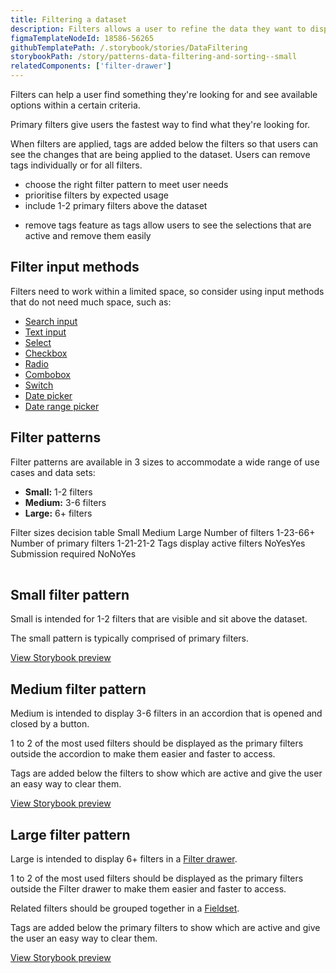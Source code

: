 ```yaml
---
title: Filtering a dataset
description: Filters allows a user to refine the data they want to display in a large dataset by removing any items that do not match their criteria.
figmaTemplateNodeId: 18586-56265
githubTemplatePath: /.storybook/stories/DataFiltering
storybookPath: /story/patterns-data-filtering-and-sorting--small
relatedComponents: ['filter-drawer']
---
```


Filters can help a user find something they're looking for and see available options within a certain criteria.

Primary filters give users the fastest way to find what they're looking for.

When filters are applied, tags are added below the filters so that users can see the changes that are being applied to the dataset. Users can remove tags individually or for all filters.

<DoHeading />

- choose the right filter pattern to meet user needs
- prioritise filters by expected usage
- include 1-2 primary filters above the dataset

<DontHeading />

- remove tags feature as tags allow users to see the selections that are active and remove them easily

## Filter input methods

Filters need to work within a limited space, so consider using input methods that do not need much space, such as:

- [Search input](/component/search-input)
- [Text input](/components/text-input)
- [Select](/components/select)
- [Checkbox](/components/checkbox)
- [Radio](/components/radio)
- [Combobox](/components/combobox)
- [Switch](/components/switch)
- [Date picker](/components/date-picker)
- [Date range picker](/components/date-picker)

## Filter patterns

Filter patterns are available in 3 sizes to accommodate a wide range of use cases and data sets:

- **Small:** 1-2 filters
- **Medium:** 3-6 filters
- **Large:** 6+ filters

<Table>
	<TableCaption>Filter sizes decision table</TableCaption>
	<TableHead>
		<tr>
			<TableCell />
			<TableHeader width="15%" scope="col">
				Small
			</TableHeader>
			<TableHeader width="15%" scope="col">
				Medium
			</TableHeader>
			<TableHeader width="15%" scope="col">
				Large
			</TableHeader>
		</tr>
	</TableHead>
	<TableBody>
		<tr>
			<TableCell as="th" scope="row">
				Number of filters
			</TableCell>
			<TableCell>1-2</TableCell>
			<TableCell>3-6</TableCell>
			<TableCell>6+</TableCell>
		</tr>
		<tr>
			<TableCell as="th" scope="row">
				Number of primary filters
			</TableCell>
			<TableCell>1-2</TableCell>
			<TableCell>1-2</TableCell>
			<TableCell>1-2</TableCell>
		</tr>
		<tr>
			<TableCell as="th" scope="row">
				Tags display active filters
			</TableCell>
			<TableCell>No</TableCell>
			<TableCell>Yes</TableCell>
			<TableCell>Yes</TableCell>
		</tr>
		<tr>
			<TableCell as="th" scope="row">
				Submission required
			</TableCell>
			<TableCell>No</TableCell>
			<TableCell>No</TableCell>
			<TableCell>Yes</TableCell>
		</tr>
	</TableBody>
</Table>

## Small filter pattern

Small is intended for 1-2 filters that are visible and sit above the dataset.

The small pattern is typically comprised of primary filters.

[View Storybook preview](https://design-system.agriculture.gov.au/storybook/index.html?path=/story/patterns-data-filtering-and-sorting--small)

<ImageWithBorder
	src="/img/patterns/filtering-a-dataset-small.png"
	alt="Screenshot of the small filter pattern"
/>

## Medium filter pattern

Medium is intended to display 3-6 filters in an accordion that is opened and closed by a button.

1 to 2 of the most used filters should be displayed as the primary filters outside the accordion to make them easier and faster to access.

Tags are added below the filters to show which are active and give the user an easy way to clear them.

[View Storybook preview](https://design-system.agriculture.gov.au/storybook/index.html?path=/story/patterns-data-filtering-and-sorting--medium)

<ImageWithBorder
	src="/img/patterns/filtering-a-dataset-medium.png"
	alt="Screenshot of the medium filter pattern"
/>

## Large filter pattern

Large is intended to display 6+ filters in a [Filter drawer](/components/filter-drawer).

1 to 2 of the most used filters should be displayed as the primary filters outside the Filter drawer to make them easier and faster to access.

Related filters should be grouped together in a [Fieldset](/components/fieldset).

Tags are added below the primary filters to show which are active and give the user an easy way to clear them.

<ImageWithBorder
	src="/img/patterns/filtering-a-dataset-large.png"
	alt="Screenshot of the large filter pattern"
/>

[View Storybook preview](https://design-system.agriculture.gov.au/storybook/index.html?path=/story/patterns-data-filtering-and-sorting--large)
